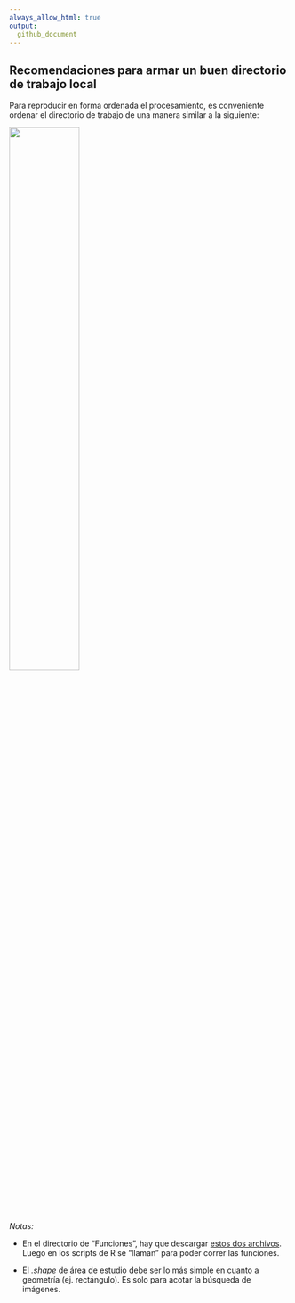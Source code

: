 ```yaml
---
always_allow_html: true
output:
  github_document
---
```


## **Recomendaciones para armar un buen directorio de trabajo local**
Para reproducir en forma ordenada el procesamiento, es conveniente ordenar el directorio de trabajo de una manera similar a la siguiente: 

<img src="https://github.com/romina-gonzalez-musso/Severidad_incendios/blob/main/_images/5_Proyecto_codigo.png" width="50%" />

*Notas:*

- En el directorio de "Funciones", hay que descargar [estos dos archivos](https://github.com/romina-gonzalez-musso/Severidad_incendios/tree/main/R_Functions). Luego en los scripts de R se "llaman" para poder correr las funciones. 

- El *.shape* de área de estudio debe ser lo más simple en cuanto a geometría (ej. rectángulo). Es solo para acotar la búsqueda de imágenes.